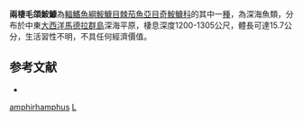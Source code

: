 {{Speciesbox
| taxon = Lasiognathus amphirhamphus
| binomial_authority = [[Pietsch|Pietsch]], 2005
| image = L amphirhamphus.jpg
| image_width = 250px
| status = NE
| status_system = IUCN3.1
}}
'''兩棲毛頜鮟鱇'''為[[輻鰭魚綱|輻鰭魚綱]][[鮟鱇目|鮟鱇目]][[棘茄魚亞目|棘茄魚亞目]][[奇鮟鱇科|奇鮟鱇科]]的其中一[[種|種]]，為深海魚類，分布於中東[[大西洋|大西洋]][[馬德拉群島|馬德拉群島]]深海平原，棲息深度1200-1305公尺，體長可達15.7公分，生活習性不明，不具任何經濟價值。

==参考文献==
*{{FishBase_species|genus=Lasiognathus|species=amphirhamphus|year=2014|month=2}}

{{魚類小作品}}
{{Taxonbar}}
[[Category:毛頜鮟鱇屬|amphirhamphus]]
[[Category:2005年描述的鱼类|L]]